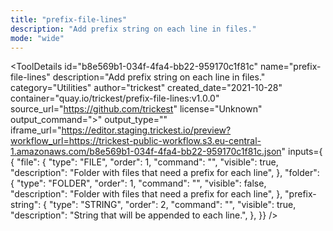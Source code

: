```yaml
---
title: "prefix-file-lines"
description: "Add prefix string on each line in files."
mode: "wide"
---
```



<ToolDetails
  id="b8e569b1-034f-4fa4-bb22-959170c1f81c"
  name="prefix-file-lines"
  description="Add prefix string on each line in files."
  category="Utilities"
  author="trickest"
  created_date="2021-10-28"
  container="quay.io/trickest/prefix-file-lines:v1.0.0"
  source_url="https://github.com/trickest"
  license="Unknown"
  output_command=">"
  output_type=""
  iframe_url="https://editor.staging.trickest.io/preview?workflow_url=https://trickest-public-workflow.s3.eu-central-1.amazonaws.com/b8e569b1-034f-4fa4-bb22-959170c1f81c.json"
  inputs={ {
  "file": {
    "type": "FILE",
    "order": 1,
    "command": "",
    "visible": true,
    "description": "Folder with files that need a prefix for each line",
  },
  "folder": {
    "type": "FOLDER",
    "order": 1,
    "command": "",
    "visible": false,
    "description": "Folder with files that need a prefix for each line",
  },
  "prefix-string": {
    "type": "STRING",
    "order": 2,
    "command": "",
    "visible": true,
    "description": "String that will be appended to each line.",
  },
}}
/>